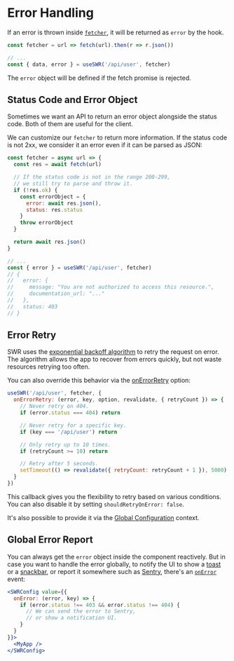# Error Handling

If an error is thrown inside [`fetcher`](/docs/data-fetching), it will be returned as `error` by the hook. 

```js
const fetcher = url => fetch(url).then(r => r.json())

// ...
const { data, error } = useSWR('/api/user', fetcher)
```

The `error` object will be defined if the fetch promise is rejected.

## Status Code and Error Object

Sometimes we want an API to return an error object alongside the status code. 
Both of them are useful for the client.

We can customize our `fetcher` to return more information. If the status code is not 2xx, 
we consider it an error even if it can be parsed as JSON:

```js
const fetcher = async url => {
  const res = await fetch(url)

  // If the status code is not in the range 200-299,
  // we still try to parse and throw it.
  if (!res.ok) {
    const errorObject = {
      error: await res.json(),
      status: res.status
    }
    throw errorObject
  }

  return await res.json()
}

// ...
const { error } = useSWR('/api/user', fetcher)
// {
//   error: {
//     message: "You are not authorized to access this resource.",
//     documentation_url: "..."
//   },
//   status: 403
// }
```

## Error Retry

SWR uses the [exponential backoff algorithm](https://en.wikipedia.org/wiki/Exponential_backoff) to retry the request on error.
The algorithm allows the app to recover from errors quickly, but not waste resources retrying too often.

You can also override this behavior via the [onErrorRetry](/docs/options#options) option:

```js
useSWR('/api/user', fetcher, {
  onErrorRetry: (error, key, option, revalidate, { retryCount }) => {
    // Never retry on 404.
    if (error.status === 404) return

    // Never retry for a specific key.
    if (key === '/api/user') return

    // Only retry up to 10 times.
    if (retryCount >= 10) return

    // Retry after 5 seconds.
    setTimeout(() => revalidate({ retryCount: retryCount + 1 }), 5000)
  }
})
```

This callback gives you the flexibility to retry based on various conditions. You can also disable it by setting `shouldRetryOnError: false`.

It's also possible to provide it via the [Global Configuration](/docs/global-configuration) context.

## Global Error Report

You can always get the `error` object inside the component reactively. 
But in case you want to handle the error globally, to notify the UI to show a [toast](https://vercel.com/design/toast) or a [snackbar](https://material.io/components/snackbars), or report it somewhere such as [Sentry](https://sentry.io),
there's an [`onError`](/docs/options#options) event:

```jsx
<SWRConfig value={{
  onError: (error, key) => {
    if (error.status !== 403 && error.status !== 404) {
      // We can send the error to Sentry,
      // or show a notification UI.
    }
  }
}}>
  <MyApp />
</SWRConfig>
```

